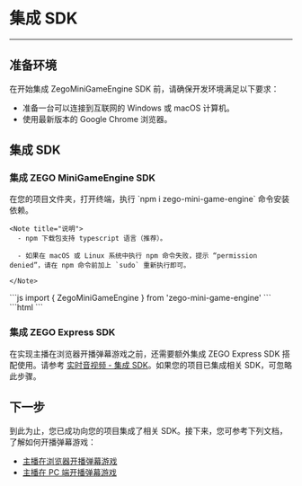 # 集成 SDK

- - -

## 准备环境

在开始集成 ZegoMiniGameEngine SDK 前，请确保开发环境满足以下要求：

- 准备一台可以连接到互联网的 Windows 或 macOS 计算机。
- 使用最新版本的 Google Chrome 浏览器。

## 集成 SDK

### 集成 ZEGO MiniGameEngine SDK

<Steps>
<Step title="通过 npm 安装 SDK。">
    在您的项目文件夹，打开终端，执行 `npm i zego-mini-game-engine` 命令安装依赖。

    <Note title="说明">
      - npm 下载包支持 typescript 语言（推荐）。

      - 如果在 macOS 或 Linux 系统中执行 npm 命令失败，提示 “permission denied”，请在 npm 命令前加上 `sudo` 重新执行即可。
    
    </Note>

</Step>
<Step title="引入 SDK。">
    ```js
    import { ZegoMiniGameEngine } from 'zego-mini-game-engine'
    ```
</Step>
<Step title="在您需要挂载游戏的页面中添加容器，并设置 `id`。">
    ```html
    <template>
        <div>
            // 弹幕游戏的容器
            <div id="cloudGame"></div>
        </div>
    </template>
    ```
</Step>
</Steps>


### 集成 ZEGO Express SDK

在实现主播在浏览器开播弹幕游戏之前，还需要额外集成 ZEGO Express SDK 搭配使用。请参考 [实时音视频 - 集成 SDK](https://doc-zh.zego.im/article/199)。如果您的项目已集成相关 SDK，可忽略此步骤。

## 下一步

到此为止，您已成功向您的项目集成了相关 SDK。接下来，您可参考下列文档，了解如何开播弹幕游戏：
- [主播在浏览器开播弹幕游戏](./Damaku%20Games%20Quick%20Start/browser%20danmaku%20game.mdx)
- [主播在 PC 端开播弹幕游戏](./Damaku%20Games%20Quick%20Start/Live%20streaming%20games%20on%20PC.mdx)
